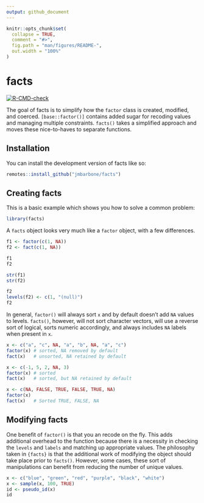 ```yaml
---
output: github_document
---
```


<!-- README.md is generated from README.Rmd. Please edit that file -->

```r
knitr::opts_chunk$set(
  collapse = TRUE,
  comment = "#>",
  fig.path = "man/figures/README-",
  out.width = "100%"
)
```

# facts

<!-- badges: start -->
[![R-CMD-check](https://github.com/jmbarbone/facts/actions/workflows/R-CMD-check.yaml/badge.svg)](https://github.com/jmbarbone/facts/actions/workflows/R-CMD-check.yaml)
<!-- badges: end -->

The goal of facts is to simplify how the `factor` class is created, modified, and coerced.
`[base::factor()]` contains added sugar for recoding values and managing multiple constraints.
`facts()` takes a simplified approach and moves these nice-to-haves to separate functions.

## Installation

You can install the development version of facts like so:

``` r
remotes::install_github("jmbarbone/facts")
```

## Creating facts

This is a basic example which shows you how to solve a common problem:

```r
library(facts)
```

A `facts` object looks very much like a `factor` object, with a few differences.

```r
f1 <- factor(c(1, NA))
f2 <- fact(c(1, NA))

f1
f2

str(f1)
str(f2)

f2
levels(f2) <- c(1, "(null)")
f2
```


In general, `factor()` will always sort `x` and by default doesn't add `NA` values to levels.
`facts()`, however, will not sort character vectors, will use a reverse sort of logical, sorts numeric accordingly, and always includes `NA` labels when present in `x`.

```r
x <- c("a", "c", NA, "a", "b", NA, "a", "c")
factor(x) # sorted, NA removed by default
fact(x)   # unsorted, NA retained by default

x <- c(-1, 5, 2, NA, 3)
factor(x) # sorted
fact(x)   # sorted, but NA retained by default

x <- c(NA, FALSE, TRUE, FALSE, TRUE, NA)
factor(x)
fact(x)   # Sorted TRUE, FALSE, NA
```

## Modifying facts

One benefit of `factor()` is that you an recode on the fly.
This adds additional overhead to the function because there is a necessity in checking the `levels` and `labels` and matching up appropriate values.
The philosophy taken in `{facts}` is that the additional work of modifying the object should take place prior to `facts()`.
However, some cases, these sort of manipulations can benefit from reducing the number of unique values.

```r
x <- c("blue", "green", "red", "purple", "black", "white")
x <- sample(x, 100, TRUE)
id <- pseudo_id(x)
id
```


